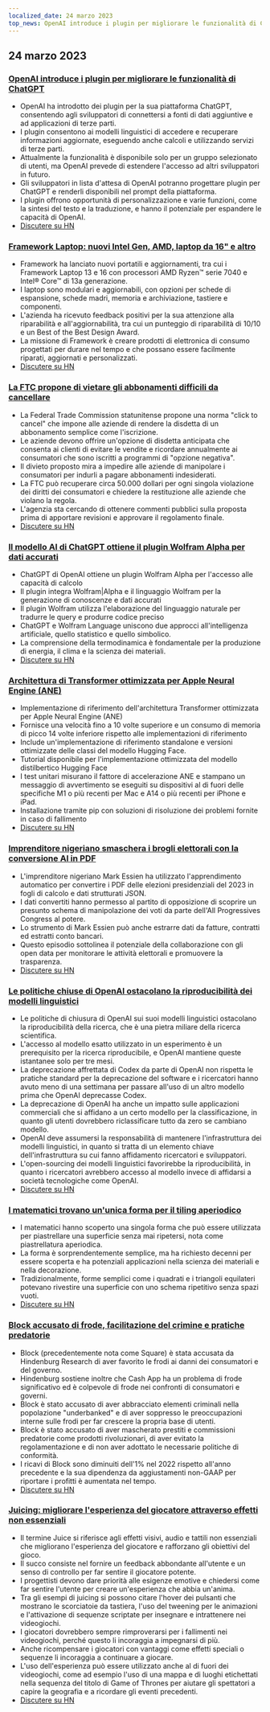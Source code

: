 ```yaml
---
localized_date: 24 marzo 2023
top_news: OpenAI introduce i plugin per migliorare le funzionalità di ChatGPT
---
```




<CallToAction />

<Steps>

## 24 marzo 2023

### [OpenAI introduce i plugin per migliorare le funzionalità di ChatGPT](https://openai.com/blog/chatgpt-plugins)

- OpenAI ha introdotto dei plugin per la sua piattaforma ChatGPT, consentendo agli sviluppatori di connettersi a fonti di dati aggiuntive e ad applicazioni di terze parti.
- I plugin consentono ai modelli linguistici di accedere e recuperare informazioni aggiornate, eseguendo anche calcoli e utilizzando servizi di terze parti.
- Attualmente la funzionalità è disponibile solo per un gruppo selezionato di utenti, ma OpenAI prevede di estendere l'accesso ad altri sviluppatori in futuro.
- Gli sviluppatori in lista d'attesa di OpenAI potranno progettare plugin per ChatGPT e renderli disponibili nel prompt della piattaforma.
- I plugin offrono opportunità di personalizzazione e varie funzioni, come la sintesi del testo e la traduzione, e hanno il potenziale per espandere le capacità di OpenAI.
- [Discutere su HN](http://news.ycombinator.com/item?id=35277677)

### [Framework Laptop: nuovi Intel Gen, AMD, laptop da 16" e altro](https://frame.work/)

- Framework ha lanciato nuovi portatili e aggiornamenti, tra cui i Framework Laptop 13 e 16 con processori AMD Ryzen™ serie 7040 e Intel® Core™ di 13a generazione.
- I laptop sono modulari e aggiornabili, con opzioni per schede di espansione, schede madri, memoria e archiviazione, tastiere e componenti.
- L'azienda ha ricevuto feedback positivi per la sua attenzione alla riparabilità e all'aggiornabilità, tra cui un punteggio di riparabilità di 10/10 e un Best of the Best Design Award.
- La missione di Framework è creare prodotti di elettronica di consumo progettati per durare nel tempo e che possano essere facilmente riparati, aggiornati e personalizzati.
- [Discutere su HN](http://news.ycombinator.com/item?id=35277660)

### [La FTC propone di vietare gli abbonamenti difficili da cancellare](https://www.theverge.com/2023/3/23/23652373/ftc-click-to-cancel-subscription-service-dark-patterns-ban)

- La Federal Trade Commission statunitense propone una norma "click to cancel" che impone alle aziende di rendere la disdetta di un abbonamento semplice come l'iscrizione.
- Le aziende devono offrire un'opzione di disdetta anticipata che consenta ai clienti di evitare le vendite e ricordare annualmente ai consumatori che sono iscritti a programmi di "opzione negativa".
- Il divieto proposto mira a impedire alle aziende di manipolare i consumatori per indurli a pagare abbonamenti indesiderati.
- La FTC può recuperare circa 50.000 dollari per ogni singola violazione dei diritti dei consumatori e chiedere la restituzione alle aziende che violano la regola.
- L'agenzia sta cercando di ottenere commenti pubblici sulla proposta prima di apportare revisioni e approvare il regolamento finale.
- [Discutere su HN](http://news.ycombinator.com/item?id=35274519)

### [Il modello AI di ChatGPT ottiene il plugin Wolfram Alpha per dati accurati](https://writings.stephenwolfram.com/2023/03/chatgpt-gets-its-wolfram-superpowers/)

- ChatGPT di OpenAI ottiene un plugin Wolfram Alpha per l'accesso alle capacità di calcolo
- Il plugin integra Wolfram|Alpha e il linguaggio Wolfram per la generazione di conoscenze e dati accurati
- Il plugin Wolfram utilizza l'elaborazione del linguaggio naturale per tradurre le query e produrre codice preciso
- ChatGPT e Wolfram Language uniscono due approcci all'intelligenza artificiale, quello statistico e quello simbolico.
- La comprensione della termodinamica è fondamentale per la produzione di energia, il clima e la scienza dei materiali.
- [Discutere su HN](http://news.ycombinator.com/item?id=35277925)

### [Architettura di Transformer ottimizzata per Apple Neural Engine (ANE)](https://github.com/apple/ml-ane-transformers)

- Implementazione di riferimento dell'architettura Transformer ottimizzata per Apple Neural Engine (ANE)
- Fornisce una velocità fino a 10 volte superiore e un consumo di memoria di picco 14 volte inferiore rispetto alle implementazioni di riferimento
- Include un'implementazione di riferimento standalone e versioni ottimizzate delle classi del modello Hugging Face.
- Tutorial disponibile per l'implementazione ottimizzata del modello distilbertico Hugging Face
- I test unitari misurano il fattore di accelerazione ANE e stampano un messaggio di avvertimento se eseguiti su dispositivi al di fuori delle specifiche M1 o più recenti per Mac e A14 o più recenti per iPhone e iPad.
- Installazione tramite pip con soluzioni di risoluzione dei problemi fornite in caso di fallimento
- [Discutere su HN](http://news.ycombinator.com/item?id=35282325)

### [Imprenditore nigeriano smaschera i brogli elettorali con la conversione AI in PDF](https://markessien.com/posts/drama_of_transcription/)

- L'imprenditore nigeriano Mark Essien ha utilizzato l'apprendimento automatico per convertire i PDF delle elezioni presidenziali del 2023 in fogli di calcolo e dati strutturati JSON.
- I dati convertiti hanno permesso al partito di opposizione di scoprire un presunto schema di manipolazione dei voti da parte dell'All Progressives Congress al potere.
- Lo strumento di Mark Essien può anche estrarre dati da fatture, contratti ed estratti conto bancari.
- Questo episodio sottolinea il potenziale della collaborazione con gli open data per monitorare le attività elettorali e promuovere la trasparenza.
- [Discutere su HN](http://news.ycombinator.com/item?id=35272227)

### [Le politiche chiuse di OpenAI ostacolano la riproducibilità dei modelli linguistici](https://aisnakeoil.substack.com/p/openais-policies-hinder-reproducible)

- Le politiche di chiusura di OpenAI sui suoi modelli linguistici ostacolano la riproducibilità della ricerca, che è una pietra miliare della ricerca scientifica.
- L'accesso al modello esatto utilizzato in un esperimento è un prerequisito per la ricerca riproducibile, e OpenAI mantiene queste istantanee solo per tre mesi.
- La deprecazione affrettata di Codex da parte di OpenAI non rispetta le pratiche standard per la deprecazione del software e i ricercatori hanno avuto meno di una settimana per passare all'uso di un altro modello prima che OpenAI deprecasse Codex.
- La deprecazione di OpenAI ha anche un impatto sulle applicazioni commerciali che si affidano a un certo modello per la classificazione, in quanto gli utenti dovrebbero riclassificare tutto da zero se cambiano modello.
- OpenAI deve assumersi la responsabilità di mantenere l'infrastruttura dei modelli linguistici, in quanto si tratta di un elemento chiave dell'infrastruttura su cui fanno affidamento ricercatori e sviluppatori.
- L'open-sourcing dei modelli linguistici favorirebbe la riproducibilità, in quanto i ricercatori avrebbero accesso al modello invece di affidarsi a società tecnologiche come OpenAI.
- [Discutere su HN](http://news.ycombinator.com/item?id=35269304)

### [I matematici trovano un'unica forma per il tiling aperiodico](https://www.newscientist.com/article/2365363-mathematicians-discover-shape-that-can-tile-a-wall-and-never-repeat/)

- I matematici hanno scoperto una singola forma che può essere utilizzata per piastrellare una superficie senza mai ripetersi, nota come piastrellatura aperiodica.
- La forma è sorprendentemente semplice, ma ha richiesto decenni per essere scoperta e ha potenziali applicazioni nella scienza dei materiali e nella decorazione.
- Tradizionalmente, forme semplici come i quadrati e i triangoli equilateri potevano rivestire una superficie con uno schema ripetitivo senza spazi vuoti.
- [Discutere su HN](http://news.ycombinator.com/item?id=35273707)

### [Block accusato di frode, facilitazione del crimine e pratiche predatorie](https://hindenburgresearch.com/block/)

- Block (precedentemente nota come Square) è stata accusata da Hindenburg Research di aver favorito le frodi ai danni dei consumatori e del governo.
- Hindenburg sostiene inoltre che Cash App ha un problema di frode significativo ed è colpevole di frode nei confronti di consumatori e governi.
- Block è stato accusato di aver abbracciato elementi criminali nella popolazione "underbanked" e di aver soppresso le preoccupazioni interne sulle frodi per far crescere la propria base di utenti.
- Block è stato accusato di aver mascherato prestiti e commissioni predatorie come prodotti rivoluzionari, di aver evitato la regolamentazione e di non aver adottato le necessarie politiche di conformità.
- I ricavi di Block sono diminuiti dell'1% nel 2022 rispetto all'anno precedente e la sua dipendenza da aggiustamenti non-GAAP per riportare i profitti è aumentata nel tempo.
- [Discutere su HN](http://news.ycombinator.com/item?id=35273782)

### [Juicing: migliorare l'esperienza del giocatore attraverso effetti non essenziali](https://garden.bradwoods.io/notes/design/juice)

- Il termine Juice si riferisce agli effetti visivi, audio e tattili non essenziali che migliorano l'esperienza del giocatore e rafforzano gli obiettivi del gioco.
- Il succo consiste nel fornire un feedback abbondante all'utente e un senso di controllo per far sentire il giocatore potente.
- I progettisti devono dare priorità alle esigenze emotive e chiedersi come far sentire l'utente per creare un'esperienza che abbia un'anima.
- Tra gli esempi di juicing si possono citare l'hover dei pulsanti che mostrano le scorciatoie da tastiera, l'uso del tweening per le animazioni e l'attivazione di sequenze scriptate per insegnare e intrattenere nei videogiochi.
- I giocatori dovrebbero sempre rimproverarsi per i fallimenti nei videogiochi, perché questo li incoraggia a impegnarsi di più.
- Anche ricompensare i giocatori con vantaggi come effetti speciali o sequenze li incoraggia a continuare a giocare.
- L'uso dell'esperienza può essere utilizzato anche al di fuori dei videogiochi, come ad esempio l'uso di una mappa e di luoghi etichettati nella sequenza del titolo di Game of Thrones per aiutare gli spettatori a capire la geografia e a ricordare gli eventi precedenti.
- [Discutere su HN](http://news.ycombinator.com/item?id=35273139)

</Steps>

